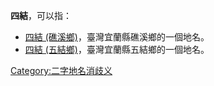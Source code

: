 '''四結'''，可以指：
* [[四結_(礁溪鄉)|四結 (礁溪鄉)]]，臺灣宜蘭縣礁溪鄉的一個地名。
* [[四結_(五結鄉)|四結 (五結鄉)]]，臺灣宜蘭縣五結鄉的一個地名。
{{disambig}}
[[Category:二字地名消歧义|Category:二字地名消歧义]]